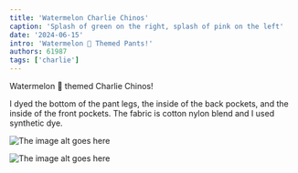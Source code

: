```yaml
---
title: 'Watermelon Charlie Chinos'
caption: 'Splash of green on the right, splash of pink on the left'
date: '2024-06-15'
intro: 'Watermelon 🍉 Themed Pants!'
authors: 61987
tags: ['charlie']
---
```


<!-- truncate -->

Watermelon 🍉 themed Charlie Chinos!

I dyed the bottom of the pant legs, the inside of the back pockets, and the inside of the front pockets. The fabric is cotton nylon blend and I used synthetic dye.

![The image alt goes here](https://imagedelivery.net/ouSuR9yY1bHt-fuAokSA5Q/showcase-watermelon-charlie-chinos-1/public 'The image caption/title goes here')

![The image alt goes here](https://imagedelivery.net/ouSuR9yY1bHt-fuAokSA5Q/showcase-watermelon-charlie-chinos-2/public 'The image caption/title goes here')
